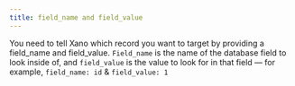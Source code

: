 ```yaml
---
title: field_name and field_value
---
```


You need to tell Xano which record you want to target by providing a field\_name and field\_value. `Field_name` is the name of the database field to look inside of, and `field_value` is the value to look for in that field — for example, `field_name: id` & `field_value: 1`
